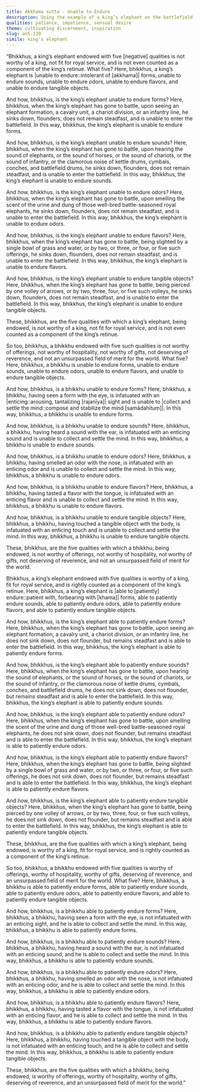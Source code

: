 ```yaml
---
title: Akkhama sutta - Unable to Endure
description: Using the example of a king’s elephant on the battlefield, the Buddha presents two contrasting scenarios - In one case, a person, overwhelmed by enticing sights, sounds, smells, tastes, and touches is unable to collect and settle the mind; in the other, a person patiently endures without becoming infatuated with external objects, and is able to compose and stabilize the mind amidst sensory contact.
qualities: patience, impatience, sensual desire
theme: cultivating discernment, inspiration
slug: an5.139
simile: king's elephant
---
```


“Bhikkhus, a king’s elephant endowed with five [negative] qualities is not worthy of a king, not fit for royal service, and is not even counted as a component of the king’s retinue. What five? Here, bhikkhus, a king’s elephant is |unable to endure::intolerant of [akkhama]| forms, unable to endure sounds, unable to endure odors, unable to endure flavors, and unable to endure tangible objects.

And how, bhikkhus, is the king’s elephant unable to endure forms? Here, bhikkhus, when the king’s elephant has gone to battle, upon seeing an elephant formation, a cavalry unit, a chariot division, or an infantry line, he sinks down, flounders, does not remain steadfast, and is unable to enter the battlefield. In this way, bhikkhus, the king’s elephant is unable to endure forms.

And how, bhikkhus, is the king’s elephant unable to endure sounds? Here, bhikkhus, when the king’s elephant has gone to battle, upon hearing the sound of elephants, or the sound of horses, or the sound of chariots, or the sound of infantry, or the clamorous noise of kettle drums, cymbals, conches, and battlefield drums, he sinks down, flounders, does not remain steadfast, and is unable to enter the battlefield. In this way, bhikkhus, the king’s elephant is unable to endure sounds.

And how, bhikkhus, is the king’s elephant unable to endure odors? Here, bhikkhus, when the king’s elephant has gone to battle, upon smelling the scent of the urine and dung of those well-bred battle-seasoned royal elephants, he sinks down, flounders, does not remain steadfast, and is unable to enter the battlefield. In this way, bhikkhus, the king’s elephant is unable to endure odors.

And how, bhikkhus, is the king’s elephant unable to endure flavors? Here, bhikkhus, when the king’s elephant has gone to battle, being slighted by a single bowl of grass and water, or by two, or three, or four, or five such offerings, he sinks down, flounders, does not remain steadfast, and is unable to enter the battlefield. In this way, bhikkhus, the king’s elephant is unable to endure flavors.

And how, bhikkhus, is the king’s elephant unable to endure tangible objects? Here, bhikkhus, when the king’s elephant has gone to battle, being pierced by one volley of arrows, or by two, three, four, or five such volleys, he sinks down, flounders, does not remain steadfast, and is unable to enter the battlefield. In this way, bhikkhus, the king’s elephant is unable to endure tangible objects.

These, bhikkhus, are the five qualities with which a king’s elephant, being endowed, is not worthy of a king, not fit for royal service, and is not even counted as a component of the king’s retinue.

So too, bhikkhus, a bhikkhu endowed with five such qualities is not worthy of offerings, not worthy of hospitality, not worthy of gifts, not deserving of reverence, and not an unsurpassed field of merit for the world. What five? Here, bhikkhus, a bhikkhu is unable to endure forms, unable to endure sounds, unable to endure odors, unable to endure flavors, and unable to endure tangible objects.

And how, bhikkhus, is a bhikkhu unable to endure forms? Here, bhikkhus, a bhikkhu, having seen a form with the eye, is infatuated with an |enticing::arousing, tantalizing [rajanīya]| sight and is unable to |collect and settle the mind::compose and stabilize the mind [samādahituṃ]|. In this way, bhikkhus, a bhikkhu is unable to endure forms.

And how, bhikkhus, is a bhikkhu unable to endure sounds? Here, bhikkhus, a bhikkhu, having heard a sound with the ear, is infatuated with an enticing sound and is unable to collect and settle the mind. In this way, bhikkhus, a bhikkhu is unable to endure sounds.

And how, bhikkhus, is a bhikkhu unable to endure odors? Here, bhikkhus, a bhikkhu, having smelled an odor with the nose, is infatuated with an enticing odor and is unable to collect and settle the mind. In this way, bhikkhus, a bhikkhu is unable to endure odors.

And how, bhikkhus, is a bhikkhu unable to endure flavors? Here, bhikkhus, a bhikkhu, having tasted a flavor with the tongue, is infatuated with an enticing flavor and is unable to collect and settle the mind. In this way, bhikkhus, a bhikkhu is unable to endure flavors.

And how, bhikkhus, is a bhikkhu unable to endure tangible objects? Here, bhikkhus, a bhikkhu, having touched a tangible object with the body, is infatuated with an enticing touch and is unable to collect and settle the mind. In this way, bhikkhus, a bhikkhu is unable to endure tangible objects.

These, bhikkhus, are the five qualities with which a bhikkhu, being endowed, is not worthy of offerings, not worthy of hospitality, not worthy of gifts, not deserving of reverence, and not an unsurpassed field of merit for the world.

Bhikkhus, a king’s elephant endowed with five qualities is worthy of a king, fit for royal service, and is rightly counted as a component of the king’s retinue. Here, bhikkhus, a king’s elephant is |able to [patiently] endure::patient with, forbearing with [khama]| forms, able to patiently endure sounds, able to patiently endure odors, able to patiently endure flavors, and able to patiently endure tangible objects.

And how, bhikkhus, is the king’s elephant able to patiently endure forms? Here, bhikkhus, when the king’s elephant has gone to battle, upon seeing an elephant formation, a cavalry unit, a chariot division, or an infantry line, he does not sink down, does not flounder, but remains steadfast and is able to enter the battlefield. In this way, bhikkhus, the king’s elephant is able to patiently endure forms.

And how, bhikkhus, is the king’s elephant able to patiently endure sounds? Here, bhikkhus, when the king’s elephant has gone to battle, upon hearing the sound of elephants, or the sound of horses, or the sound of chariots, or the sound of infantry, or the clamorous noise of kettle drums, cymbals, conches, and battlefield drums, he does not sink down, does not flounder, but remains steadfast and is able to enter the battlefield. In this way, bhikkhus, the king’s elephant is able to patiently endure sounds.

And how, bhikkhus, is the king’s elephant able to patiently endure odors? Here, bhikkhus, when the king’s elephant has gone to battle, upon smelling the scent of the urine and dung of those well-bred battle-seasoned royal elephants, he does not sink down, does not flounder, but remains steadfast and is able to enter the battlefield. In this way, bhikkhus, the king’s elephant is able to patiently endure odors.

And how, bhikkhus, is the king’s elephant able to patiently endure flavors? Here, bhikkhus, when the king’s elephant has gone to battle, being slighted by a single bowl of grass and water, or by two, or three, or four, or five such offerings, he does not sink down, does not flounder, but remains steadfast and is able to enter the battlefield. In this way, bhikkhus, the king’s elephant is able to patiently endure flavors.

And how, bhikkhus, is the king’s elephant able to patiently endure tangible objects? Here, bhikkhus, when the king’s elephant has gone to battle, being pierced by one volley of arrows, or by two, three, four, or five such volleys, he does not sink down, does not flounder, but remains steadfast and is able to enter the battlefield. In this way, bhikkhus, the king’s elephant is able to patiently endure tangible objects.

These, bhikkhus, are the five qualities with which a king’s elephant, being endowed, is worthy of a king, fit for royal service, and is rightly counted as a component of the king’s retinue.

So too, bhikkhus, a bhikkhu endowed with five qualities is worthy of offerings, worthy of hospitality, worthy of gifts, deserving of reverence, and an unsurpassed field of merit for the world. What five? Here, bhikkhus, a bhikkhu is able to patiently endure forms, able to patiently endure sounds, able to patiently endure odors, able to patiently endure flavors, and able to patiently endure tangible objects.

And how, bhikkhus, is a bhikkhu able to patiently endure forms? Here, bhikkhus, a bhikkhu, having seen a form with the eye, is not infatuated with an enticing sight, and he is able to collect and settle the mind. In this way, bhikkhus, a bhikkhu is able to patiently endure forms.

And how, bhikkhus, is a bhikkhu able to patiently endure sounds? Here, bhikkhus, a bhikkhu, having heard a sound with the ear, is not infatuated with an enticing sound, and he is able to collect and settle the mind. In this way, bhikkhus, a bhikkhu is able to patiently endure sounds.

And how, bhikkhus, is a bhikkhu able to patiently endure odors? Here, bhikkhus, a bhikkhu, having smelled an odor with the nose, is not infatuated with an enticing odor, and he is able to collect and settle the mind. In this way, bhikkhus, a bhikkhu is able to patiently endure odors.

And how, bhikkhus, is a bhikkhu able to patiently endure flavors? Here, bhikkhus, a bhikkhu, having tasted a flavor with the tongue, is not infatuated with an enticing flavor, and he is able to collect and settle the mind. In this way, bhikkhus, a bhikkhu is able to patiently endure flavors.

And how, bhikkhus, is a bhikkhu able to patiently endure tangible objects? Here, bhikkhus, a bhikkhu, having touched a tangible object with the body, is not infatuated with an enticing touch, and he is able to collect and settle the mind. In this way, bhikkhus, a bhikkhu is able to patiently endure tangible objects.

These, bhikkhus, are the five qualities with which a bhikkhu, being endowed, is worthy of offerings, worthy of hospitality, worthy of gifts, deserving of reverence, and an unsurpassed field of merit for the world.”